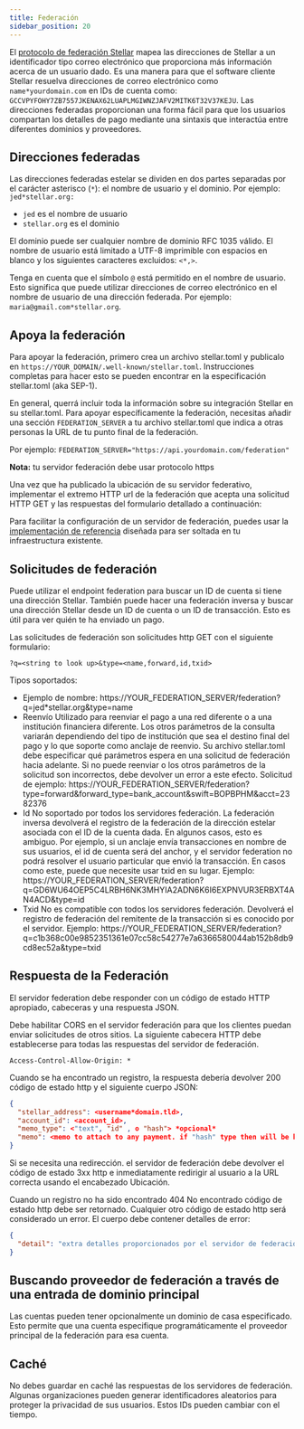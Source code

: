 ```yaml
---
title: Federación
sidebar_position: 20
---
```


El [protocolo de federación Stellar](https://github.com/stellar/stellar-protocol/blob/master/ecosystem/sep-0002.md) mapea las direcciones de Stellar a un identificador tipo correo electrónico que proporciona más información acerca de un usuario dado. Es una manera para que el software cliente Stellar resuelva direcciones de correo electrónico como `name*yourdomain.com` en IDs de cuenta como: `GCCVPYFOHY7ZB7557JKENAX62LUAPLMGIWNZJAFV2MITK6T32V37KEJU`. Las direcciones federadas proporcionan una forma fácil para que los usuarios compartan los detalles de pago mediante una sintaxis que interactúa entre diferentes dominios y proveedores.

## Direcciones federadas

Las direcciones federadas estelar se dividen en dos partes separadas por el carácter asterisco (`*`): el nombre de usuario y el dominio. Por ejemplo: `jed*stellar.org:`

- `jed` es el nombre de usuario
- `stellar.org` es el dominio

El dominio puede ser cualquier nombre de dominio RFC 1035 válido. El nombre de usuario está limitado a UTF-8 imprimible con espacios en blanco y los siguientes caracteres excluidos: `<*,>`.

Tenga en cuenta que el símbolo `@` está permitido en el nombre de usuario. Esto significa que puede utilizar direcciones de correo electrónico en el nombre de usuario de una dirección federada. Por ejemplo: `maria@gmail.com*stellar.org`.

## Apoya la federación

Para apoyar la federación, primero crea un archivo stellar.toml y publicalo en `https://YOUR_DOMAIN/.well-known/stellar.toml`. Instrucciones completas para hacer esto se pueden encontrar en la especificación stellar.toml (aka SEP-1).

En general, querrá incluir toda la información sobre su integración Stellar en su stellar.toml. Para apoyar específicamente la federación, necesitas añadir una sección `FEDERATION_SERVER` a tu archivo stellar.toml que indica a otras personas la URL de tu punto final de la federación.

Por ejemplo: `FEDERATION_SERVER="https://api.yourdomain.com/federation"`

**Nota:** tu servidor federación debe usar protocolo https

Una vez que ha publicado la ubicación de su servidor federativo, implementar el extremo HTTP url de la federación que acepta una solicitud HTTP GET y las respuestas del formulario detallado a continuación:

Para facilitar la configuración de un servidor de federación, puedes usar la [implementación de referencia](https://github.com/stellar/go/tree/master/services/federation) diseñada para ser soltada en tu infraestructura existente.

## Solicitudes de federación

Puede utilizar el endpoint federation para buscar un ID de cuenta si tiene una dirección Stellar. También puede hacer una federación inversa y buscar una dirección Stellar desde un ID de cuenta o un ID de transacción. Esto es útil para ver quién te ha enviado un pago.

Las solicitudes de federación son solicitudes http GET con el siguiente formulario:

`?q=<string to look up>&type=<name,forward,id,txid>`

Tipos soportados:

- Ejemplo de nombre: https://YOUR_FEDERATION_SERVER/federation?q=jed\*stellar.org&type=name
- Reenvío Utilizado para reenviar el pago a una red diferente o a una institución financiera diferente. Los otros parámetros de la consulta variarán dependiendo del tipo de institución que sea el destino final del pago y lo que soporte como anclaje de reenvio. Su archivo stellar.toml debe especificar qué parámetros espera en una solicitud de federación hacia adelante. Si no puede reenviar o los otros parámetros de la solicitud son incorrectos, debe devolver un error a este efecto. Solicitud de ejemplo: https://YOUR_FEDERATION_SERVER/federation?type=forward&forward_type=bank_account&swift=BOPBPHM&acct=2382376
- Id No soportado por todos los servidores federación. La federación inversa devolverá el registro de la federación de la dirección estelar asociada con el ID de la cuenta dada. En algunos casos, esto es ambiguo. Por ejemplo, si un anclaje envía transacciones en nombre de sus usuarios, el id de cuenta será del anchor, y el servidor federation no podrá resolver el usuario particular que envió la transacción. En casos como este, puede que necesite usar txid en su lugar. Ejemplo: https://YOUR_FEDERATION_SERVER/federation?q=GD6WU64OEP5C4LRBH6NK3MHYIA2ADN6K6I6EXPNVUR3ERBXT4AN4ACD&type=id
- Txid No es compatible con todos los servidores federación. Devolverá el registro de federación del remitente de la transacción si es conocido por el servidor. Ejemplo: https://YOUR_FEDERATION_SERVER/federation?q=c1b368c00e9852351361e07cc58c54277e7a6366580044ab152b8db9cd8ec52a&type=txid

## Respuesta de la Federación

El servidor federation debe responder con un código de estado HTTP apropiado, cabeceras y una respuesta JSON.

Debe habilitar CORS en el servidor federación para que los clientes puedan enviar solicitudes de otros sitios. La siguiente cabecera HTTP debe establecerse para todas las respuestas del servidor de federación.

`Access-Control-Allow-Origin: *`

Cuando se ha encontrado un registro, la respuesta debería devolver 200 código de estado http y el siguiente cuerpo JSON:

```json
{
  "stellar_address": <username*domain.tld>,
  "account_id": <account_id>,
  "memo_type": <"text", "id" , o "hash"> *opcional*
  "memo": <memo to attach to any payment. if "hash" type then will be base64 encoded> *opcional*
}
```

Si se necesita una redirección. el servidor de federación debe devolver el código de estado 3xx http e inmediatamente redirigir al usuario a la URL correcta usando el encabezado Ubicación.

Cuando un registro no ha sido encontrado 404 No encontrado código de estado http debe ser retornado. Cualquier otro código de estado http será considerado un error. El cuerpo debe contener detalles de error:

```json
{
  "detail": "extra detalles proporcionados por el servidor de federación"
}
```

## Buscando proveedor de federación a través de una entrada de dominio principal

Las cuentas pueden tener opcionalmente un dominio de casa especificado. Esto permite que una cuenta especifique programáticamente el proveedor principal de la federación para esa cuenta.

## Caché

No debes guardar en caché las respuestas de los servidores de federación. Algunas organizaciones pueden generar identificadores aleatorios para proteger la privacidad de sus usuarios. Estos IDs pueden cambiar con el tiempo.
